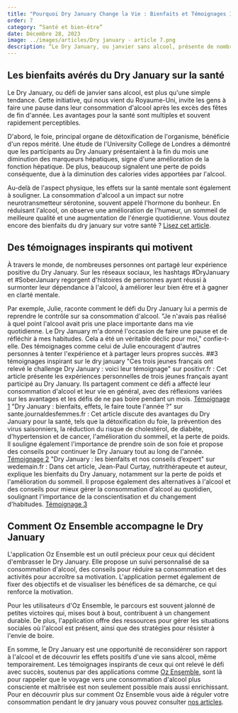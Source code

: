 ```yaml
---
title: "Pourquoi Dry January Change la Vie : Bienfaits et Témoignages Inspirants"
order: 7
category: “Santé et bien-être”
date: Décembre 28, 2023
image: ../images/articles/Dry january - article 7.png
description: “Le Dry January, ou janvier sans alcool, présente de nombreux bienfaits pour la santé. Il permet au foie de se reposer et améliore sa fonction hépatique. Il favorise également la perte de poids et améliore la santé mentale en augmentant l'humeur, le sommeil et l'énergie. De nombreux témoignages inspirants soutiennent l'efficacité de cette initiative. L'application Oz Ensemble accompagne les personnes dans leur démarche en offrant un suivi personnalisé, des conseils, une communauté de soutien et des ressources pour gérer les situations sociales. Le Dry January est une occasion de reconsidérer sa consommation d'alcool et de vivre les bienfaits d'une vie sans alcool.”
---
```


## Les bienfaits avérés du Dry January sur la santé

Le Dry January, ou défi de janvier sans alcool, est plus qu'une simple tendance. Cette initiative, qui nous vient du Royaume-Uni, invite les gens à faire une pause dans leur consommation d'alcool après les excès des fêtes de fin d'année. Les avantages pour la santé sont multiples et souvent rapidement perceptibles.

D'abord, le foie, principal organe de détoxification de l'organisme, bénéficie d'un repos mérité. Une étude de l'University College de Londres a démontré que les participants au Dry January présentaient à la fin du mois une diminution des marqueurs hépatiques, signe d'une amélioration de la fonction hépatique. De plus, beaucoup signalent une perte de poids conséquente, due à la diminution des calories vides apportées par l'alcool.

Au-delà de l'aspect physique, les effets sur la santé mentale sont également à souligner. La consommation d'alcool a un impact sur notre neurotransmetteur sérotonine, souvent appelé l'hormone du bonheur. En réduisant l'alcool, on observe une amélioration de l'humeur, un sommeil de meilleure qualité et une augmentation de l'énergie quotidienne. Vous doutez encore des bienfaits du dry january sur votre santé ? [Lisez cet article](dry-january-10-bienfaits-incroyables-pour-votre-santé-et-bien-être).

## Des témoignages inspirants qui motivent

À travers le monde, de nombreuses personnes ont partagé leur expérience positive du Dry January. Sur les réseaux sociaux, les hashtags #DryJanuary et #SoberJanuary regorgent d'histoires de personnes ayant réussi à surmonter leur dépendance à l'alcool, à améliorer leur bien être et à gagner en clarté mentale.

Par exemple, Julie, raconte comment le défi du Dry January lui a permis de reprendre le contrôle sur sa consommation d'alcool. "Je n'avais pas réalisé à quel point l'alcool avait pris une place importante dans ma vie quotidienne. Le Dry January m'a donné l'occasion de faire une pause et de réfléchir à mes habitudes. Cela a été un véritable déclic pour moi," confie-t-elle. Des témoignages comme celui de Julie encouragent d'autres personnes à tenter l'expérience et à partager leurs propres succès.
##3 témoignages inspirant sur le dry january
"Ces trois jeunes français ont relevé le challenge Dry January : voici leur témoignage" sur positivr.fr : Cet article présente les expériences personnelles de trois jeunes français ayant participé au Dry January. Ils partagent comment ce défi a affecté leur consommation d'alcool et leur vie en général, avec des réflexions variées sur les avantages et les défis de ne pas boire pendant un mois​​. [Témoignage 1](https://positivr.fr/challenge-dry-january-temoignage/)
"Dry January : bienfaits, effets, le faire toute l'année ?" sur sante.journaldesfemmes.fr : Cet article discute des avantages du Dry January pour la santé, tels que la détoxification du foie, la prévention des virus saisonniers, la réduction du risque de cholestérol, de diabète, d'hypertension et de cancer, l'amélioration du sommeil, et la perte de poids. Il souligne également l'importance de prendre soin de son foie et propose des conseils pour continuer le Dry January tout au long de l'année​​. [Témoignage 2](https://sante.journaldesfemmes.fr/fiches-sante-du-quotidien/2427192-dry-january-2024-mois-sans-alcool-bienfaits-france-effet/)
"Dry January : les bienfaits et nos conseils d’expert" sur wedemain.fr : Dans cet article, Jean-Paul Curtay, nutrithérapeute et auteur, explique les bienfaits du Dry January, notamment sur la perte de poids et l'amélioration du sommeil. Il propose également des alternatives à l'alcool et des conseils pour mieux gérer la consommation d'alcool au quotidien, soulignant l'importance de la conscientisation et du changement d'habitudes​​.
[Témoignage 3](https://www.wedemain.fr/ralentir/dry-january-les-bienfaits-et-nos-conseils-dexpert/)

<DownloadButtons />

## Comment Oz Ensemble accompagne le Dry January

L'application Oz Ensemble est un outil précieux pour ceux qui décident d'embrasser le Dry January. Elle propose un suivi personnalisé de sa consommation d'alcool, des conseils pour réduire sa consommation et des activités pour accroître sa motivation. L'application permet également de fixer des objectifs et de visualiser les bénéfices de sa démarche, ce qui renforce la motivation.

Pour les utilisateurs d'Oz Ensemble, le parcours est souvent jalonné de petites victoires qui, mises bout à bout, contribuent à un changement durable. De plus, l'application offre des ressources pour gérer les situations sociales où l'alcool est présent, ainsi que des stratégies pour résister à l'envie de boire.

En somme, le Dry January est une opportunité de reconsidérer son rapport à l'alcool et de découvrir les effets positifs d'une vie sans alcool, même temporairement. Les témoignages inspirants de ceux qui ont relevé le défi avec succès, soutenus par des applications comme [Oz Ensemble](https://ozensemble.fabrique.social.gouv.fr/), sont là pour rappeler que le voyage vers une consommation d'alcool plus consciente et maîtrisée est non seulement possible mais aussi enrichissant. Pour en découvrir plus sur comment Oz Ensemble vous aide à réguler votre consommation pendant le dry january vous pouvez consulter [nos articles](reussir-son-dry-january-avec-oz-ensemble).
